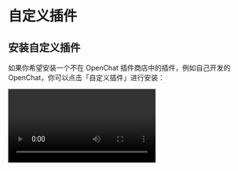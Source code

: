 # 自定义插件

## 安装自定义插件

如果你希望安装一个不在 OpenChat 插件商店中的插件，例如自己开发的 OpenChat，你可以点击「自定义插件」进行安装：

<Video src="https://github.com/openhub/open-chat/assets/28616219/034a328c-8465-4499-8f93-fdcdb03343cd" />

此外，OpenChat 的插件机制兼容了 ChatGPT 的插件，因此你可以一键安装相应的 ChatGPT 插件。

如果你希望尝试自行安装自定义插件，你可以使用以下链接来尝试：

- `自定义 Open 插件` Mock Credit Card：[https://open-plugin-mock-credit-card.vercel.app/manifest.json](https://open-plugin-mock-credit-card.vercel.app/manifest.json)
- `ChatGPT 插件` Access Links：[https://www.accesslinks.ai/.well-known/ai-plugin.json](https://www.accesslinks.ai/.well-known/ai-plugin.json)

<Cards rows={2}>
  <Image alt="安装自定义插件 S1" height={472} src="https://github.com/openhub/open-chat/assets/28616219/bb9cd00f-b20c-4d7b-9c60-b921d350e319" />

  <Image alt="安装自定义插件 S2" height={472} src="https://github.com/openhub/open-chat/assets/28616219/bdeb678e-6502-4667-86b1-504221ee7ded" />
</Cards>

## 开发自定义插件

如果你希望自行开发一个 OpenChat 的插件，欢迎查阅 [插件开发指南](/zh/usage/plugins/development) 以扩展你的 AI 智能助手的可能性边界！
